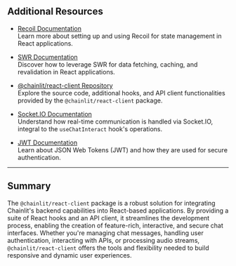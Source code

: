 ## Additional Resources

- [Recoil Documentation](https://recoiljs.org/docs/introduction/getting-started)  
  Learn more about setting up and using Recoil for state management in React applications.

- [SWR Documentation](https://swr.vercel.app/)  
  Discover how to leverage SWR for data fetching, caching, and revalidation in React applications.

- [@chainlit/react-client Repository](https://github.com/Chainlit/chainlit)  
  Explore the source code, additional hooks, and API client functionalities provided by the `@chainlit/react-client` package.

- [Socket.IO Documentation](https://socket.io/docs/v4/)  
  Understand how real-time communication is handled via Socket.IO, integral to the `useChatInteract` hook's operations.

- [JWT Documentation](https://jwt.io/introduction/)  
  Learn about JSON Web Tokens (JWT) and how they are used for secure authentication.

---

## Summary

The `@chainlit/react-client` package is a robust solution for integrating Chainlit's backend capabilities into React-based applications. By providing a suite of React hooks and an API client, it streamlines the development process, enabling the creation of feature-rich, interactive, and secure chat interfaces. Whether you're managing chat messages, handling user authentication, interacting with APIs, or processing audio streams, `@chainlit/react-client` offers the tools and flexibility needed to build responsive and dynamic user experiences.
